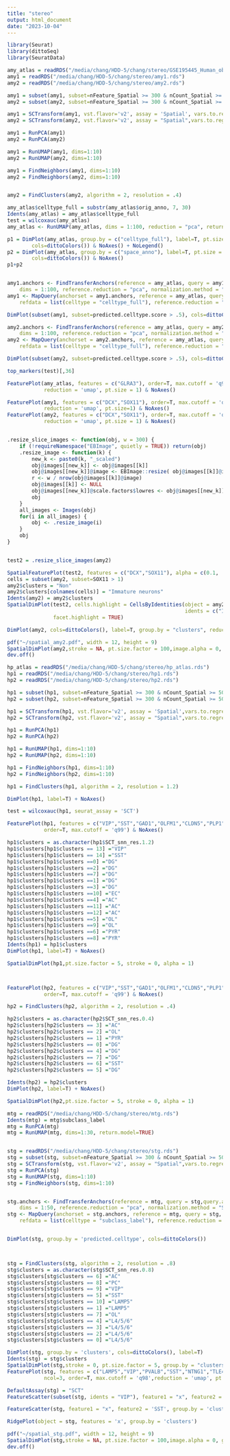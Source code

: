 ```yaml
---
title: "stereo"
output: html_document
date: "2023-10-04"
---
```


```r
library(Seurat)
library(dittoSeq)
library(SeuratData)

amy_atlas = readRDS("/media/chang/HDD-5/chang/stereo/GSE195445_Human_obj.rds")
amy1 = readRDS("/media/chang/HDD-5/chang/stereo/amy1.rds")
amy2 = readRDS("/media/chang/HDD-5/chang/stereo/amy2.rds")

amy1 = subset(amy1, subset=nFeature_Spatial >= 300 & nCount_Spatial >= 500)
amy2 = subset(amy2, subset=nFeature_Spatial >= 300 & nCount_Spatial >= 500)

amy1 = SCTransform(amy1, vst.flavor='v2', assay = 'Spatial', vars.to.regress = 'percent.mito')
amy2 = SCTransform(amy2, vst.flavor='v2', assay = "Spatial",vars.to.regress = 'percent.mito')

amy1 = RunPCA(amy1)
amy2 = RunPCA(amy2)

amy1 = RunUMAP(amy1, dims=1:10)
amy2 = RunUMAP(amy2, dims=1:10)

amy1 = FindNeighbors(amy1, dims=1:10)
amy2 = FindNeighbors(amy2, dims=1:10)


amy2 = FindClusters(amy2, algorithm = 2, resolution = .4)

amy_atlas$celltype_full = substr(amy_atlas$orig_anno, 7, 30)
Idents(amy_atlas) = amy_atlas$celltype_full
test = wilcoxauc(amy_atlas)
amy_atlas <- RunUMAP(amy_atlas, dims = 1:100, reduction = "pca", return.model = TRUE)

p1 = DimPlot(amy_atlas, group.by = c("celltype_full"), label=T, pt.size = 1,
        cols=dittoColors()) & NoAxes() + NoLegend()
p2 = DimPlot(amy_atlas, group.by = c("space_anno"), label=T, pt.size = 1,
        cols=dittoColors()) & NoAxes()
p1+p2


amy1.anchors <- FindTransferAnchors(reference = amy_atlas, query = amy1,query.assay = "Spatial",
    dims = 1:100, reference.reduction = "pca", normalization.method = "SCT")
amy1 <- MapQuery(anchorset = amy1.anchors, reference = amy_atlas, query = amy1, 
    refdata = list(celltype = "celltype_full"), reference.reduction = "pca", reduction.model = "umap")

DimPlot(subset(amy1, subset=predicted.celltype.score > .5), cols=dittoColors(), label=T, group.by = "predicted.celltype") + NoAxes()

amy2.anchors <- FindTransferAnchors(reference = amy_atlas, query = amy2,query.assay = "Spatial",
    dims = 1:100, reference.reduction = "pca", normalization.method = "SCT")
amy2 <- MapQuery(anchorset = amy2.anchors, reference = amy_atlas, query = amy2,
    refdata = list(celltype = "celltype_full"), reference.reduction = "pca", reduction.model = "umap")

DimPlot(subset(amy2, subset=predicted.celltype.score > .5), cols=dittoColors(), label=T, group.by = "predicted.celltype") + NoAxes()

top_markers(test)[,36]

FeaturePlot(amy_atlas, features = c("GLRA3"), order=T, max.cutoff = 'q98',
            reduction = 'umap', pt.size = 1) & NoAxes() 

FeaturePlot(amy1, features = c("DCX","SOX11"), order=T, max.cutoff = 'q98',
            reduction = 'umap', pt.size=1) & NoAxes()
FeaturePlot(amy2, features = c("DCX","SOX11"), order=T, max.cutoff = 'q98',
            reduction = 'umap', pt.size = 1) & NoAxes() 


.resize_slice_images <- function(obj, w = 300) {
    if (!requireNamespace("EBImage", quietly = TRUE)) return(obj)
    .resize_image <- function(k) {
        new_k <- paste0(k, "_scaled")
        obj@images[[new_k]] <- obj@images[[k]]
        obj@images[[new_k]]@image <- EBImage::resize( obj@images[[k]]@image, w = w)
        r <- w / nrow(obj@images[[k]]@image)
        obj@images[[k]] <- NULL
        obj@images[[new_k]]@scale.factors$lowres <- obj@images[[new_k]]@scale.factors$lowres * r
        obj
    }
    all_images <- Images(obj)
    for(i in all_images) {
        obj <- .resize_image(i)
    }    
    obj
}


test2 = .resize_slice_images(amy2)

SpatialFeaturePlot(test2, features = c("DCX","SOX11"), alpha = c(0.1, .8),image.alpha = 0)
cells = subset(amy2, subset=SOX11 > 1)
amy2$clusters = "Non"
amy2$clusters[colnames(cells)] = "Immature neurons"
Idents(amy2) = amy2$clusters
SpatialDimPlot(test2, cells.highlight = CellsByIdentities(object = amy2, 
                                                          idents = c("Immature neurons")),
               facet.highlight = TRUE)

DimPlot(amy2, cols=dittoColors(), label=T, group.by = "clusters", reduction = 'umap') + NoAxes()

pdf("~/spatial_amy2.pdf", width = 12, height = 9)
SpatialDimPlot(amy2,stroke = NA, pt.size.factor = 100,image.alpha = 0, group.by = "SCT_snn_res.0.4")
dev.off()

```

```r
hp_atlas = readRDS("/media/chang/HDD-5/chang/stereo/hp_atlas.rds")
hp1 = readRDS("/media/chang/HDD-5/chang/stereo/hp1.rds")
hp2 = readRDS("/media/chang/HDD-5/chang/stereo/hp2.rds")

hp1 = subset(hp1, subset=nFeature_Spatial >= 300 & nCount_Spatial >= 500)
hp2 = subset(hp2, subset=nFeature_Spatial >= 300 & nCount_Spatial >= 500)

hp1 = SCTransform(hp1, vst.flavor='v2', assay = 'Spatial',vars.to.regress = 'percent.mito')
hp2 = SCTransform(hp2, vst.flavor='v2', assay = "Spatial",vars.to.regress = 'percent.mito')

hp1 = RunPCA(hp1)
hp2 = RunPCA(hp2)

hp1 = RunUMAP(hp1, dims=1:10)
hp2 = RunUMAP(hp2, dims=1:10)

hp1 = FindNeighbors(hp1, dims=1:10)
hp2 = FindNeighbors(hp2, dims=1:10)

hp1 = FindClusters(hp1, algorithm = 2, resolution = 1.2)

DimPlot(hp1, label=T) + NoAxes()

test = wilcoxauc(hp1, seurat_assay = 'SCT')

FeaturePlot(hp1, features = c("VIP","SST","GAD1","OLFM1","CLDN5","PLP1","AQP4","PTPRZ1","ARC"), 
            order=T, max.cutoff = 'q99') & NoAxes()

hp1$clusters = as.character(hp1$SCT_snn_res.1.2)
hp1$clusters[hp1$clusters == 13] ="VIP"
hp1$clusters[hp1$clusters == 14] ="SST"
hp1$clusters[hp1$clusters ==0] ="DG"
hp1$clusters[hp1$clusters ==2] ="DG"
hp1$clusters[hp1$clusters ==7] ="DG"
hp1$clusters[hp1$clusters ==1] ="DG"
hp1$clusters[hp1$clusters ==3] ="DG"
hp1$clusters[hp1$clusters ==10] ="EC"
hp1$clusters[hp1$clusters ==4] ="AC"
hp1$clusters[hp1$clusters ==11] ="AC"
hp1$clusters[hp1$clusters ==12] ="AC"
hp1$clusters[hp1$clusters ==5] ="OL"
hp1$clusters[hp1$clusters ==9] ="OL"
hp1$clusters[hp1$clusters ==6] ="PYR"
hp1$clusters[hp1$clusters ==8] ="PYR"
Idents(hp1) = hp1$clusters
DimPlot(hp1, label=T) + NoAxes()

SpatialDimPlot(hp1,pt.size.factor = 5, stroke = 0, alpha = 1)



FeaturePlot(hp2, features = c("VIP","SST","GAD1","OLFM1","CLDN5","PLP1","AQP4","PTPRZ1","ARC"), 
            order=T, max.cutoff = 'q99') & NoAxes()

hp2 = FindClusters(hp2, algorithm = 2, resolution = .4)

hp2$clusters = as.character(hp2$SCT_snn_res.0.4)
hp2$clusters[hp2$clusters == 3] ="AC"
hp2$clusters[hp2$clusters == 2] ="OL"
hp2$clusters[hp2$clusters == 1] ="PYR"
hp2$clusters[hp2$clusters == 0] ="DG"
hp2$clusters[hp2$clusters == 4] ="DG"
hp2$clusters[hp2$clusters == 7] ="DG"
hp2$clusters[hp2$clusters == 6] ="SST"
hp2$clusters[hp2$clusters == 5] ="DG"

Idents(hp2) = hp2$clusters
DimPlot(hp2, label=T) + NoAxes()

SpatialDimPlot(hp2,pt.size.factor = 5, stroke = 0, alpha = 1)
```

```r
mtg = readRDS("/media/chang/HDD-5/chang/stereo/mtg.rds")
Idents(mtg) = mtg$subclass_label
mtg = RunPCA(mtg)
mtg = RunUMAP(mtg, dims=1:30, return.model=TRUE)


stg = readRDS("/media/chang/HDD-5/chang/stereo/stg.rds")
stg = subset(stg, subset=nFeature_Spatial >= 300 & nCount_Spatial >= 500)
stg = SCTransform(stg, vst.flavor='v2', assay = "Spatial",vars.to.regress = 'percent.mito')
stg = RunPCA(stg)
stg = RunUMAP(stg, dims=1:10)
stg = FindNeighbors(stg, dims=1:10)


stg.anchors <- FindTransferAnchors(reference = mtg, query = stg,query.assay = "Spatial",
    dims = 1:50, reference.reduction = "pca", normalization.method = "SCT")
stg <- MapQuery(anchorset = stg.anchors, reference = mtg, query = stg, 
    refdata = list(celltype = "subclass_label"), reference.reduction = "pca", reduction.model = "umap")


DimPlot(stg, group.by = 'predicted.celltype', cols=dittoColors())



stg = FindClusters(stg, algorithm = 2, resolution = .8)
stg$clusters = as.character(stg$SCT_snn_res.0.8)
stg$clusters[stg$clusters == 6] ="AC"
stg$clusters[stg$clusters == 8] ="PC"
stg$clusters[stg$clusters == 9] ="VIP"
stg$clusters[stg$clusters == 5] ="SST"
stg$clusters[stg$clusters == 10] ="LAMP5"
stg$clusters[stg$clusters == 1] ="LAMP5"
stg$clusters[stg$clusters == 7] ="OL"
stg$clusters[stg$clusters == 4] ="L4/5/6"
stg$clusters[stg$clusters == 3] ="L4/5/6"
stg$clusters[stg$clusters == 2] ="L4/5/6"
stg$clusters[stg$clusters == 0] ="L4/5/6"

DimPlot(stg, group.by = 'clusters', cols=dittoColors(), label=T)
Idents(stg) = stg$clusters
SpatialDimPlot(stg,stroke = 0, pt.size.factor = 5, group.by = "clusters")
FeaturePlot(stg, features = c("LAMP5","VIP","PVALB","SST","NTNG1","TLE4","PTPRZ1","SLC1A2","PLP1"),
            ncol=3, order=T, max.cutoff = 'q98',reduction = 'umap', pt.size=.1) & NoAxes()

DefaultAssay(stg) = "SCT"
FeatureScatter(subset(stg, idents = "VIP"), feature1 = "x", feature2 = 'VIP', group.by = 'clusters') + geom_smooth(method='loess')

FeatureScatter(stg, feature1 = "x", feature2 = 'SST', group.by = 'clusters')

RidgePlot(object = stg, features = 'x', group.by = 'clusters')

pdf("~/spatial_stg.pdf", width = 12, height = 9)
SpatialDimPlot(stg,stroke = NA, pt.size.factor = 100,image.alpha = 0, group.by = "clusters")
dev.off()
```

